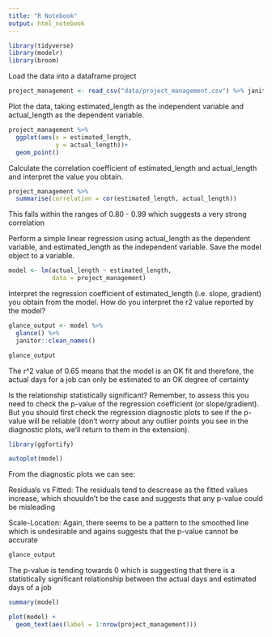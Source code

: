 ```yaml
---
title: "R Notebook"
output: html_notebook
---
```



```r
library(tidyverse)
library(modelr)
library(broom)
```

Load the data into a dataframe project
```r
project_management <- read_csv("data/project_management.csv") %>% janitor::clean_names()
```


Plot the data, taking estimated_length as the independent variable and actual_length as the dependent variable.
```r
project_management %>% 
  ggplot(aes(x = estimated_length,
             y = actual_length))+
  geom_point()
```


Calculate the correlation coefficient of estimated_length and actual_length and interpret the value you obtain.
```r
project_management %>% 
  summarise(correlation = cor(estimated_length, actual_length))
```
This falls within the ranges of 0.80 - 0.99 which suggests a very strong correlation


Perform a simple linear regression using actual_length as the dependent variable, and estimated_length as the independent variable. Save the model object to a variable.
```r
model <- lm(actual_length ~ estimated_length,
            data = project_management)
```


Interpret the regression coefficient of estimated_length (i.e. slope, gradient) you obtain from the model. How do you interpret the r2 value reported by the model?
```r
glance_output <- model %>% 
  glance() %>% 
  janitor::clean_names()

glance_output
```
The r^2 value of 0.65 means that the model is an OK fit and therefore, the actual days for a job can only be estimated to an OK degree of certainty


Is the relationship statistically significant? Remember, to assess this you need to check the p-value of the regression coefficient (or slope/gradient). But you should first check the regression diagnostic plots to see if the p-value will be reliable (don’t worry about any outlier points you see in the diagnostic plots, we’ll return to them in the extension).
```r
library(ggfortify)

autoplot(model)
```
From the diagnostic plots we can see:

Residuals vs Fitted:
The residuals tend to descrease as the fitted values increase, which shouuldn't be the case and suggests that any p-value could be misleading

Scale-Location:
Again, there seems to be a pattern to the smoothed line which is undesirable and agains suggests that the p-value cannot be accurate

```r
glance_output
```
The p-value is tending towards 0 which is suggesting that there is a statistically significant relationship between the actual days and estimated days of a job

```r
summary(model)
```




```r
plot(model) +
  geom_text(aes(label = 1:nrow(project_management)))
```



